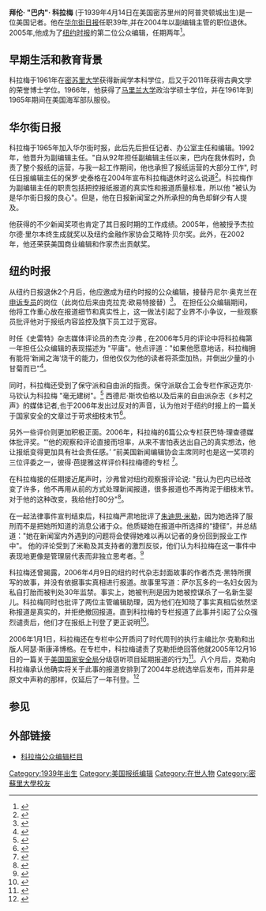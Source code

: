 
'''拜伦· "巴内"· 科拉梅''' (于1939年4月14日在美国密苏里州的阿普灵顿城出生)是一位美国记者。他在[[华尔街日报|华尔街日报]]任职39年,并在2004年以副编辑主管的职位退休。2005年,他成为了[[纽约时报|纽约时报]]的第二位公众编辑，任期两年<ref name="Seelye">{{cite news|url=https://www.nytimes.com/2005/04/06/business/media/06public.html?_r=1|title=The Times Names a Successor to First Public Editor|last=Seelye|first=Katharine|date=2005-04-06|newspaper=New York Times}}</ref>。

== 早期生活和教育背景 ==
科拉梅于1961年在[[密苏里大学|密苏里大学]]获得新闻学本科学位，后又于2011年获得古典文学的荣誉博士学位。1966年，他获得了[[馬里蘭大學學院市分校|马里兰大学]]政治学硕士学位，并在1961年到1965年期间在美国海军部队服役。 

== 华尔街日报 ==
科拉梅于1965年加入华尔街时报，此后先后担任记者、办公室主任和编辑。1992年，他晋升为副编辑主任。"自从92年担任副编辑主任以来，巴内在我休假时，负责了整个报纸的运营，与我一起工作期间，他也承担了报纸运营的大部分工作", 时任日报编辑主任的保罗·史泰格在2004年宣布科拉梅退休时这么说道<ref name="Slinkard">{{cite news|url=http://journalism.missouri.edu/june-2011/barney-calame.html|title=Barney Calame, BJ '61, Returns to Campus to Receive Honorary Degree from MU|last=Slinkard|first=Michelle|date=2011-06-01|newspaper=The J-School Magazine, School of Journalism, University of Missouri|access-date=2017-03-26|archive-url=https://web.archive.org/web/20170329141149/https://journalism.missouri.edu/june-2011/barney-calame.html|archive-date=2017-03-29|dead-url=yes}}</ref>。科拉梅作为副编辑主任的职责包括把控报纸报道的真实性和报道质量标准，所以他 "被认为是华尔街日报的良心"。但是，他在日报新闻室之外所承担的角色却鲜少有人提及。

他获得的不少新闻奖项也肯定了其日报时期的工作成绩。2005年，他被授予杰拉尔德·里尔本终生成就奖以及纽约金融作家协会艾略特·贝尔奖。此外，在2002年，他还荣获美国商业编辑和作家杰出贡献奖。

== 纽约时报 ==
从纽约日报退休2个月后，他应邀成为纽约时报的公众编辑，接替丹尼尔·奥克兰在[[申訴專員|申诉专员]]的岗位（此岗位后来由克拉克·欧易特接替）<ref>{{cite news|url=https://www.nytimes.com/2007/05/04/business/media/04paper-web.html?hp|title=Times Names Public Editor|last=Pérez-Peña|first=Richard|date=2007-05-04|authorlink=Richard Pérez-Peña|newspaper=New York Times|accessdate=2017-03-26|archive-date=2020-11-24|archive-url=https://web.archive.org/web/20201124015241/https://www.nytimes.com/2007/05/04/business/media/04paper-web.html?hp|dead-url=no}}</ref>。 在担任公众编辑期间，他将工作重心放在报道细节和真实性上，这一做法引起了业界不小争议，一些观察员批评他对于报纸内容监控及旗下员工过于宽容。

时任《史雷特》杂志媒体评论员的杰克·沙弗 , 在2006年5月的评论中将科拉梅第一年担任公众编辑的表现描述为 "平庸"。他点评道："如果他愿意地话，科拉梅拥有能将‘新闻之海’烧干的能力，但他仅仅为他的读者将茶壶加热，并倒出少量的小甘菊而已"<ref>{{cite news|url=http://www.slate.com/articles/news_and_politics/press_box/2006/05/the_public_editor_as_duffer.single.html|title=The Public Editor as Duffer|last=Shafer|first=Jack|date=2006-05-09|newspaper=Slate|accessdate=2017-03-26|archive-date=2018-12-23|archive-url=https://web.archive.org/web/20181223073713/http://www.slate.com/articles/news_and_politics/press_box/2006/05/the_public_editor_as_duffer.single.html|dead-url=no}}</ref>。

同时，科拉梅还受到了保守派和自由派的指责。保守派联合工会专栏作家迈克尔·马钦认为科拉梅 "毫无建树"。<ref>{{cite news|url=http://michellemalkin.com/2005/09/23/the-nytimes-ombudsman-is-totally-worthless/|title=The NYTimes Ombudsman Is Totally Worthless|last=Malkin|first=Michelle|date=2005-09-23|newspaper=Michelle Malkin|accessdate=2017-03-26|archive-date=2017-05-18|archive-url=https://web.archive.org/web/20170518102749/http://michellemalkin.com/2005/09/23/the-nytimes-ombudsman-is-totally-worthless/|dead-url=no}}</ref> 西德尼·斯坎伯格以及后来的自由派杂志《乡村之声》的媒体记者,也于2006年发出过反对的声音，认为他对于纽约时报上的一篇关于国家安全的文章过于苛求细枝末节<ref>{{cite news|url=http://thephoenix.com/Boston/News/15134-Your-ombuddy/?page=3#TOPCONTENT|title=Your Ombuddy|last=Jurkowitz|first=Mark|date=2006-06-01|newspaper=The Phoenix|accessdate=2017-03-26|archive-date=2016-12-20|archive-url=https://web.archive.org/web/20161220064338/http://thephoenix.com/Boston/News/15134-Your-ombuddy/?page=3#TOPCONTENT|dead-url=no}}</ref>。

另外一些评价则更加积极正面。2006年，科拉梅的6篇公众专栏获巴特·理查德媒体批评奖。“‘他的观察和评论直接而坦率，从来不害怕表达出自己的真实想法，他让报纸变得更加具有社会责任感。’ ”前美国新闻编辑协会主席同时也是这一奖项的三位评委之一，彼得·芭提雅这样评价科拉梅德的专栏 <ref>{{cite news|url=http://live.psu.edu/story/23367|title=New York Times Public Editor Wins Bart Richards Award|date=2007-04-04|newspaper=Penn State Live, The University's Official News Source|deadurl=yes|archiveurl=https://archive.is/20121210095919/http://live.psu.edu/story/23367|archivedate=2012-12-10}}</ref>。

在科拉梅接的任期接近尾声时，沙弗曾对纽约观察报评论说: "我认为巴内已经改变了许多，他不再用从前的方式处理新闻报道，很多报道也不再拘泥于细枝末节。对于他的这种改变，我给他打80分"<ref>{{cite news|url=http://www.observer.com/2007/01/will-bill-keller-end-public-editor-slot-at-ithe-timesi/|title=Will Bill Keller End 'Public Editor" Slot at The Times?|last=Calderone|first=Michael|date=2007-01-08|newspaper=New York Observer|accessdate=2017-03-26|archive-date=2020-09-23|archive-url=https://web.archive.org/web/20200923070133/https://observer.com/2007/01/will-bill-keller-end-public-editor-slot-at-ithe-timesi/|dead-url=no}}</ref>。

在一起法律事件宣判结束后，科拉梅严肃地批评了[[朱迪思·米勒|朱迪思·米勒]]，因为她选择了服刑而不是把她所知道的消息公诸于众。他质疑她在报道中所选择的“捷径”，并总结道："她在新闻室内外遇到的问题将会使得她难以再以记者的身份回到报业工作中"。 他的评论受到了米勒及其支持者的激烈反驳，他们认为科拉梅在这一事件中表现地更像是管理层代表而非独立思考者。<ref>{{cite news|url=https://www.nytimes.com/2005/10/23/opinion/23publiceditor.html?pagewanted=all|title=The Miller Mess: Lingering Issues Among the Answers|last=Calame|first=Byron|date=2005-10-23|newspaper=New York Times}}</ref>

科拉梅还曾揭露，2006年4月9日的纽约时代杂志封面故事的作者杰克·黑特所撰写的故事，并没有依据事实真相进行报道。故事里写道：萨尔瓦多的一名妇女因为私自打胎而被判处30年监禁。事实上，她被判刑是因为她被控谋杀了一名新生婴儿。科拉梅同时也批评了两位主管编辑助理，因为他们在知晓了事实真相后依然坚称报道是真实的，并拒绝撤回报道。直到科拉梅的专栏报道了此事并引起了公众强烈谴责后，他们才在报纸上刊登了更正说明<ref>{{cite news|url=https://www.nytimes.com/2006/12/31/opinion/31pubed.html?n=Top/Opinion/The%20Public%20Editor/Calame&pagewanted=all|title=Truth, Justice, Abortion and the Times Magazine|last=Calame|first=Byron|date=2006-12-31|newspaper=New York Times|accessdate=2021-12-18|archive-date=2020-11-21|archive-url=https://web.archive.org/web/20201121190016/https://www.nytimes.com/2006/12/31/opinion/31pubed.html?n=Top%2FOpinion%2FThe%20Public%20Editor%2FCalame&pagewanted=all|dead-url=no}}</ref>。

2006年1月1日，科拉梅还在专栏中公开质问了时代周刊的执行主编比尔·克勒和出版人阿瑟·斯康泽博格。在专栏中，科拉梅谴责了克勒拒绝回答他就2005年12月16日的一篇关于[[美国国家安全局|美国国家安全局]]分级窃听项目延期报道的行为<ref>{{cite news|url=https://www.nytimes.com/2006/01/01/opinion/01publiceditor.html?pagewanted=all|title=Behind the Eavesdropping Story, a Loud Silence|last=Calame|first=Byron|date=2006-01-01|newspaper=New York Times|accessdate=2017-03-26|archive-date=2012-10-05|archive-url=https://web.archive.org/web/20121005191529/http://www.nytimes.com/2006/01/01/opinion/01publiceditor.html?pagewanted=all|dead-url=no}}</ref>。八个月后，克勒向科拉梅承认他确实将关于此事的报道安排到了2004年总统选举后发布，而并非是原文中声称的那样，仅延后了一年刊登。<ref>{{cite news|url=https://www.nytimes.com/2006/08/13/opinion/13pubed.html?pagewanted=all|title=Eavesdropping and the Election: An Answer on the Question of Timing|last=Calame|first=Byron|date=2006-08-13|newspaper=New York Times|accessdate=2017-03-26|archive-date=2021-03-14|archive-url=https://web.archive.org/web/20210314180642/http://www.nytimes.com/2006/08/13/opinion/13pubed.html?pagewanted=all|dead-url=no}}</ref>

== 参见 ==
{{reflist}}

== 外部链接 ==
* [http://topics.nytimes.com/topics/opinion/thepubliceditor/calame/index.html 科拉梅公众编辑栏目] {{Wayback|url=http://topics.nytimes.com/topics/opinion/thepubliceditor/calame/index.html |date=20130525214759 }}

{{DEFAULTSORT: Calame, Byron}}
[[Category:1939年出生|Category:1939年出生]]
[[Category:美国报纸编辑|Category:美国报纸编辑]]
[[Category:在世人物|Category:在世人物]]
[[Category:密蘇里大學校友|Category:密蘇里大學校友]]